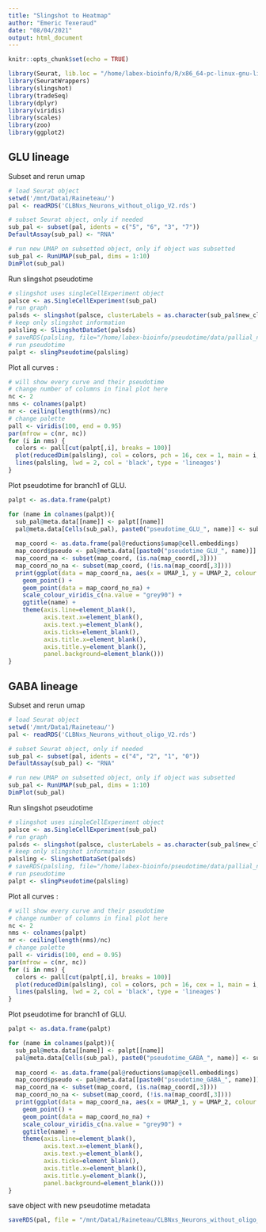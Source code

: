 ```yaml
---
title: "Slingshot to Heatmap"
author: "Emeric Texeraud"
date: "08/04/2021"
output: html_document
---
```


```r
knitr::opts_chunk$set(echo = TRUE)
```

```r
library(Seurat, lib.loc = "/home/labex-bioinfo/R/x86_64-pc-linux-gnu-library/diff_versions") # V4
library(SeuratWrappers)
library(slingshot)
library(tradeSeq)
library(dplyr)
library(viridis)
library(scales)
library(zoo)
library(ggplot2)
```

## GLU lineage

Subset and rerun umap
```r
# load Seurat object
setwd('/mnt/Data1/Raineteau/')
pal <- readRDS('CLBNxs_Neurons_without_oligo_V2.rds')

# subset Seurat object, only if needed
sub_pal <- subset(pal, idents = c("5", "6", "3", "7"))
DefaultAssay(sub_pal) <- "RNA"

# run new UMAP on subsetted object, only if object was subsetted
sub_pal <- RunUMAP(sub_pal, dims = 1:10)
DimPlot(sub_pal)
```

Run slingshot pseudotime
```r

# slingshot uses singleCellExperiment object
palsce <- as.SingleCellExperiment(sub_pal)
# run graph
palsds <- slingshot(palsce, clusterLabels = as.character(sub_pal$new_clusters_neurons), reducedDim = "UMAP", start.clus = "5")
# keep only slingshot information
palsling <- SlingshotDataSet(palsds)
# saveRDS(palsling, file="/home/labex-bioinfo/pseudotime/data/pallial_no_alra_slingshot_qNSCs_axis_slingdataset.rds")
# run pseudotime
palpt <- slingPseudotime(palsling)
```

Plot all curves :
```r
# will show every curve and their pseudotime
# change number of columns in final plot here
nc <- 2
nms <- colnames(palpt)
nr <- ceiling(length(nms)/nc)
# change palette
pall <- viridis(100, end = 0.95)
par(mfrow = c(nr, nc))
for (i in nms) {
  colors <- pall[cut(palpt[,i], breaks = 100)]
  plot(reducedDim(palsling), col = colors, pch = 16, cex = 1, main = i, )
  lines(palsling, lwd = 2, col = 'black', type = 'lineages')
}
```


Plot pseudotime for branch1 of GLU.
```r
palpt <- as.data.frame(palpt)

for (name in colnames(palpt)){
  sub_pal@meta.data[[name]] <- palpt[[name]]
  pal@meta.data[Cells(sub_pal), paste0("pseudotime_GLU_", name)] <- sub_pal@meta.data[[name]]
  
  map_coord <- as.data.frame(pal@reductions$umap@cell.embeddings)
  map_coord$pseudo <- pal@meta.data[[paste0("pseudotime_GLU_", name)]]
  map_coord_na <- subset(map_coord, (is.na(map_coord[,3])))
  map_coord_no_na <- subset(map_coord, (!is.na(map_coord[,3])))
  print(ggplot(data = map_coord_na, aes(x = UMAP_1, y = UMAP_2, colour = pseudo)) + 
    geom_point() +
    geom_point(data = map_coord_no_na) + 
    scale_colour_viridis_c(na.value = "grey90") +
    ggtitle(name) +
    theme(axis.line=element_blank(),
          axis.text.x=element_blank(),
          axis.text.y=element_blank(),
          axis.ticks=element_blank(),
          axis.title.x=element_blank(),
          axis.title.y=element_blank(),
          panel.background=element_blank()))
}
```

## GABA lineage

Subset and rerun umap
```r
# load Seurat object
setwd('/mnt/Data1/Raineteau/')
pal <- readRDS('CLBNxs_Neurons_without_oligo_V2.rds')

# subset Seurat object, only if needed
sub_pal <- subset(pal, idents = c("4", "2", "1", "0"))
DefaultAssay(sub_pal) <- "RNA"

# run new UMAP on subsetted object, only if object was subsetted
sub_pal <- RunUMAP(sub_pal, dims = 1:10)
DimPlot(sub_pal)
```

Run slingshot pseudotime
```r

# slingshot uses singleCellExperiment object
palsce <- as.SingleCellExperiment(sub_pal)
# run graph
palsds <- slingshot(palsce, clusterLabels = as.character(sub_pal$new_clusters_neurons), reducedDim = "UMAP", start.clus = "4")
# keep only slingshot information
palsling <- SlingshotDataSet(palsds)
# saveRDS(palsling, file="/home/labex-bioinfo/pseudotime/data/pallial_no_alra_slingshot_qNSCs_axis_slingdataset.rds")
# run pseudotime
palpt <- slingPseudotime(palsling)
```

Plot all curves :
```r
# will show every curve and their pseudotime
# change number of columns in final plot here
nc <- 2
nms <- colnames(palpt)
nr <- ceiling(length(nms)/nc)
# change palette
pall <- viridis(100, end = 0.95)
par(mfrow = c(nr, nc))
for (i in nms) {
  colors <- pall[cut(palpt[,i], breaks = 100)]
  plot(reducedDim(palsling), col = colors, pch = 16, cex = 1, main = i, )
  lines(palsling, lwd = 2, col = 'black', type = 'lineages')
}
```


Plot pseudotime for branch1 of GLU.
```r
palpt <- as.data.frame(palpt)

for (name in colnames(palpt)){
  sub_pal@meta.data[[name]] <- palpt[[name]]
  pal@meta.data[Cells(sub_pal), paste0("pseudotime_GABA_", name)] <- sub_pal@meta.data[[name]]
  
  map_coord <- as.data.frame(pal@reductions$umap@cell.embeddings)
  map_coord$pseudo <- pal@meta.data[[paste0("pseudotime_GABA_", name)]]
  map_coord_na <- subset(map_coord, (is.na(map_coord[,3])))
  map_coord_no_na <- subset(map_coord, (!is.na(map_coord[,3])))
  print(ggplot(data = map_coord_na, aes(x = UMAP_1, y = UMAP_2, colour = pseudo)) + 
    geom_point() +
    geom_point(data = map_coord_no_na) + 
    scale_colour_viridis_c(na.value = "grey90") +
    ggtitle(name) +
    theme(axis.line=element_blank(),
          axis.text.x=element_blank(),
          axis.text.y=element_blank(),
          axis.ticks=element_blank(),
          axis.title.x=element_blank(),
          axis.title.y=element_blank(),
          panel.background=element_blank()))
}
```

save object with new pseudotime metadata
```r
saveRDS(pal, file = "/mnt/Data1/Raineteau/CLBNxs_Neurons_without_oligo_V2_pseudotime.rds")
```